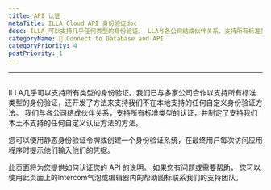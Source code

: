 ```yaml
---
title: API 认证
metaTitle: ILLA Cloud API 身份验证doc
desc: ILLA 可以支持几乎任何类型的身份验证。 LLA与各公司结成伙伴关系，支持所有标准类型的认证，并且还制定了支持我们本土不支持的任何自定义认证方法的方法。
categoryName: 📲 Connect to Database and API
categoryPriority: 4
postPriority: 1
---
```


* * *

## <Heading hidden>API 身份验证</Heading>

ILLA几乎可以支持所有类型的身份验证。我们已与多家公司合作以支持所有标准类型的身份验证，还开发了方法来支持我们不在本地支持的任何自定义身份验证方法。 我们与各公司结成伙伴关系，支持所有标准类型的认证，并制定了支持我们本土不支持的任何自定义认证方法的方法。

您可以使用静态身份验证令牌或创建一个身份验证系统，在最终用户每次访问应用程序时提示他们输入他们的凭据。

此页面将为您提供如何认证您的 API 的说明。 如果您有问题或需要帮助， 您可以使用此页面上的Intercom气泡或编辑器内的帮助图标联系我们的支持团队。
